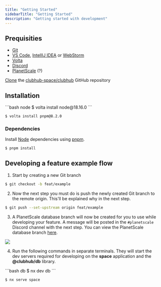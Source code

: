 ```yaml
---
title: "Getting Started"
sidebarTitle: "Getting Started"
description: "Getting started with development"
---
```

## Prequisities
- [Git](https://github.com/git-guides/install-git)
- [VS Code](https://code.visualstudio.com/), [IntellIJ IDEA](https://www.jetbrains.com/webstorm/) or [WebStorm](https://www.jetbrains.com/webstorm/)
- [Volta](https://volta.sh/)
- [Discord](/stack/discord)
- [PlanetScale](/stack/planetscale) (?)

[Clone](https://github.com/git-guides/git-clone) the [clubhub-space/clubhub](https://github.com/clubhub-space/clubhub) GitHub repository

## Installation
<CodeGroup>
  ```bash node
  $ volta install node@18.16.0
  ```

  ```bash pnpm
  $ volta install pnpm@8.2.0
  ```
</CodeGroup>


### Dependencies
Install [Node](https://nodejs.org) dependencies using [pnpm](https://pnpm.io/).
```bash
$ pnpm install
```

## Developing a feature example flow
1. Start by creating a new Git branch
```bash
$ git checkout -b feat/example
```

2. Now the next step you must do is push the newly created Git branch to the remote origin. This'll be explained why in the next step.
```bash
$ git push --set-upstream origin feat/example
```

3. A PlanetScale database branch will now be created for you to use while developing your feature.
A message will be posted in the `#planetscale` Discord channel with the next step.
You can view the PlanetScale database branch [here](https://app.planetscale.com/clubhub/space/feat-example).
<Frame>
  <img src="/images/development/getting-started/Screenshot%202023-04-16%20at%2020.57.28.png" />
</Frame>

4. Run the following commands in separate terminals.
They will start the dev servers required for developing on the **space** application and the **@clubhub/db** library.
<CodeGroup>
  ```bash db
  $ nx dev db
  ```

  ```bash space
  $ nx serve space
  ```
</CodeGroup>
